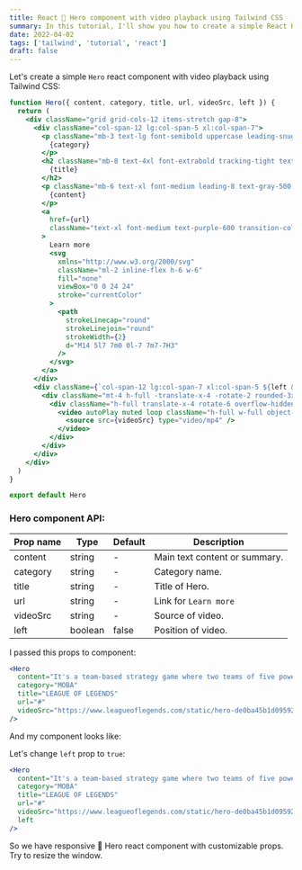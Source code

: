 ```yaml
---
title: React 🦸 Hero component with video playback using Tailwind CSS
summary: In this tutorial, I'll show you how to create a simple React Hero component using Tailwind CSS.
date: 2022-04-02
tags: ['tailwind', 'tutorial', 'react']
draft: false
---
```



Let's create a simple `Hero` react component with video playback using Tailwind CSS:

```jsx:Hero.jsx showLineNumbers
function Hero({ content, category, title, url, videoSrc, left }) {
  return (
    <div className="grid grid-cols-12 items-stretch gap-8">
      <div className="col-span-12 lg:col-span-5 xl:col-span-7">
        <p className="mb-3 text-lg font-semibold uppercase leading-snug tracking-wide text-purple-600">
          {category}
        </p>
        <h2 className="mb-8 text-4xl font-extrabold tracking-tight text-gray-900 dark:text-gray-100 xl:text-6xl">
          {title}
        </h2>
        <p className="mb-6 text-xl font-medium leading-8 text-gray-500 xl:text-2xl xl:leading-10">
          {content}
        </p>
        <a
          href={url}
          className="text-xl font-medium text-purple-600 transition-colors duration-200 hover:text-purple-800 hover:underline xl:text-2xl"
        >
          Learn more
          <svg
            xmlns="http://www.w3.org/2000/svg"
            className="ml-2 inline-flex h-6 w-6"
            fill="none"
            viewBox="0 0 24 24"
            stroke="currentColor"
          >
            <path
              strokeLinecap="round"
              strokeLinejoin="round"
              strokeWidth={2}
              d="M14 5l7 7m0 0l-7 7m7-7H3"
            />
          </svg>
        </a>
      </div>
      <div className={`col-span-12 lg:col-span-7 xl:col-span-5 ${left && 'order-first'}`}>
        <div className="mt-4 h-full -translate-x-4 -rotate-2 rounded-3xl bg-gradient-to-r from-purple-400 via-blue-500 to-indigo-500 p-4">
          <div className="h-full translate-x-4 rotate-6 overflow-hidden rounded-3xl shadow-lg transition-transform hover:scale-125">
            <video autoPlay muted loop className="h-full w-full object-cover">
              <source src={videoSrc} type="video/mp4" />
            </video>
          </div>
        </div>
      </div>
    </div>
  )
}

export default Hero
```

### Hero component API:

| Prop name | Type    | Default | Description                   |
| --------- | ------- | ------- | ----------------------------- |
| content   | string  | -       | Main text content or summary. |
| category  | string  | -       | Category name.                |
| title     | string  | -       | Title of Hero.                |
| url       | string  | -       | Link for `Learn more`         |
| videoSrc  | string  | -       | Source of video.              |
| left      | boolean | false   | Position of video.            |

I passed this props to component:

```jsx
<Hero
  content="It's a team-based strategy game where two teams of five powerful champions face off to destroy the other’s base. Choose from over 140 champions to make epic plays, secure kills, and take down towers as you battle your way to victory."
  category="MOBA"
  title="LEAGUE OF LEGENDS"
  url="#"
  videoSrc="https://www.leagueoflegends.com/static/hero-de0ba45b1d0959277d12545fbb645722.mp4"
/>
```

And my component looks like:

<div className="not-prose p-6 pb-10 border rounded-2xl">
  <Hero
    content="It's a team-based strategy game where two teams of five powerful champions face off to destroy the other’s base. Choose from over 140 champions to make epic plays, secure kills, and take down towers as you battle your way to victory."
    category="MOBA"
    title="LEAGUE OF LEGENDS"
    url="#"
    videoSrc="https://www.leagueoflegends.com/static/hero-de0ba45b1d0959277d12545fbb645722.mp4"
  />
</div>

Let's change `left` prop to `true`:

```jsx
<Hero
  content="It's a team-based strategy game where two teams of five powerful champions face off to destroy the other’s base. Choose from over 140 champions to make epic plays, secure kills, and take down towers as you battle your way to victory."
  category="MOBA"
  title="LEAGUE OF LEGENDS"
  url="#"
  videoSrc="https://www.leagueoflegends.com/static/hero-de0ba45b1d0959277d12545fbb645722.mp4"
  left
/>
```

<div className="not-prose p-6 pb-10 pl-10 border rounded-2xl">
  <Hero
    content="It's a team-based strategy game where two teams of five powerful champions face off to destroy the other’s base. Choose from over 140 champions to make epic plays, secure kills, and take down towers as you battle your way to victory."
    category="MOBA"
    title="LEAGUE OF LEGENDS"
    url="#"
    videoSrc="https://www.leagueoflegends.com/static/hero-de0ba45b1d0959277d12545fbb645722.mp4"
    left
  />
</div>

So we have responsive 🦸 Hero react component with customizable props. Try to resize the window.
